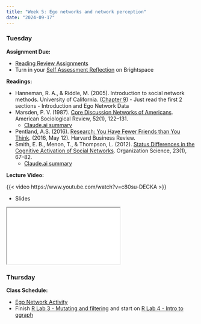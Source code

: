 ```yaml
---
title: "Week 5: Ego networks and network perception"
date: "2024-09-17"
---
```


### Tuesday

**Assignment Due:**

* [Reading Review Assignments](/syllabus/syllabus.qmd#reading-review-assignments)
* Turn in your [Self Assessment Reflection](/assignments/Self-Assessment-Reflection.qmd) on Brightspace

**Readings:**

* Hanneman, R. A., & Riddle, M. (2005). Introduction to social network methods. University of California. ([Chapter 9](https://faculty.ucr.edu/~hanneman/nettext/C9_Ego_networks.html)) - Just read the first 2 sections - Introduction and Ego Network Data
* Marsden, P. V. (1987). [Core Discussion Networks of Americans](https://www-jstor-org.ezproxy.lib.purdue.edu/stable/2095397). American Sociological Review, 52(1), 122–131. 
  * [Claude.ai summary](./pages/marsden-core-summary.qmd)
* Pentland, A.S. (2016). [Research: You Have Fewer Friends than You Think](https://web.archive.org/web/20230604023300/https://hbr.org/2016/05/research-you-have-fewer-friends-than-you-think). (2016, May 12). Harvard Business Review. 
* Smith, E. B., Menon, T., & Thompson, L. (2012). [Status Differences in the Cognitive Activation of Social Networks](https://pubsonline-informs-org.ezproxy.lib.purdue.edu/doi/full/10.1287/orsc.1100.0643). Organization Science, 23(1), 67–82. 
  * [Claude.ai summary](./pages/smith-status-summary.qmd)

**Lecture Video:**

{{< video https://www.youtube.com/watch?v=c80su-DECKA >}}

* Slides

<iframe class='slide-deck' src="/lectures/content_lectures/ego_nets.html"></iframe>


### Thursday

**Class Schedule:**

* [Ego Network Activity](/assignments/ego_networks_activity.qmd)
* Finish [R Lab 3 - Mutating and filtering](/assignments/r_lab_3_%E2%80%93_mutating_and_filtering.qmd) and start on [R Lab 4 - Intro to ggraph](/assignments/r_lab_4_%E2%80%93_intro_to_ggraph.qmd)
